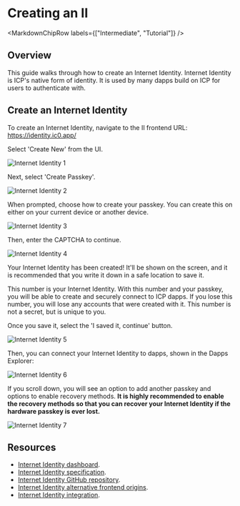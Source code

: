 
# Creating an II

<MarkdownChipRow labels={["Intermediate", "Tutorial"]} />

## Overview

This guide walks through how to create an Internet Identity. Internet Identity is ICP's native form of identity. It is used by many dapps build on ICP for users to authenticate with.

## Create an Internet Identity

To create an Internet Identity, navigate to the II frontend URL: https://identity.ic0.app/

Select 'Create New' from the UI.

![Internet Identity 1](../_attachments/II_mainnet1.png)

Next, select 'Create Passkey'.

![Internet Identity 2](../_attachments/II_mainnet2.png)

When prompted, choose how to create your passkey. You can create this on either on your current device or another device. 

![Internet Identity 3](../_attachments/II_mainnet3.png)

Then, enter the CAPTCHA to continue.

![Internet Identity 4](../_attachments/II_mainnet4.png)

Your Internet Identity has been created! It'll be shown on the screen, and it is recommended that you write it down in a safe location to save it. 

This number is your Internet Identity. With this number and your passkey, you will be able to create and securely connect to ICP dapps. If you lose this number, you will lose any accounts that were created with it. This number is not a secret, but is unique to you.

Once you save it, select the 'I saved it, continue' button.

![Internet Identity 5](../_attachments/II_mainnet5.png)

Then, you can connect your Internet Identity to dapps, shown in the Dapps Explorer:

![Internet Identity 6](../_attachments/II_mainnet6.png)

If you scroll down, you will see an option to add another passkey and options to enable recovery methods. **It is highly recommended to enable the recovery methods so that you can recover your Internet Identity if the hardware passkey is ever lost.**

![Internet Identity 7](../_attachments/II_mainnet7.png)

## Resources

- [Internet Identity dashboard](https://identity.ic0.app/).
- [Internet Identity specification](https://internetcomputer.org/docs/current/references/ii-spec).
- [Internet Identity GitHub repository](https://github.com/dfinity/internet-identity).
- [Internet Identity alternative frontend origins](https://internetcomputer.org/docs/current/developer-docs/integrations/internet-identity/alternative-origins).
- [Internet Identity integration](https://internetcomputer.org/docs/current/developer-docs/integrations/internet-identity/integrate-identity).
